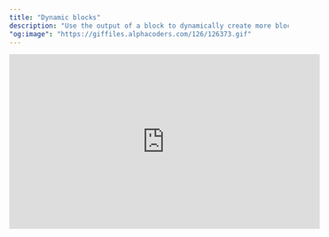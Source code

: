 ```yaml
---
title: "Dynamic blocks"
description: "Use the output of a block to dynamically create more blocks."
"og:image": "https://giffiles.alphacoders.com/126/126373.gif"
---
```


<Frame>
    <iframe
        width="560"
        height="315"
        src="https://www.youtube.com/embed/jQZb3lrAb8w?si=VF28Os4XbinyVOi8"
        title="YouTube video player" frameborder="0"
        allow="accelerometer; autoplay; clipboard-write; encrypted-media; gyroscope; picture-in-picture; web-share" referrerpolicy="strict-origin-when-cross-origin"
        allowfullscreen
    />
</Frame>

<br />

A dynamic block will create multiple downstream blocks at runtime.

The number of blocks it creates is equal to the number of items in the output data of the
dynamic block multiplied by the number of its downstream blocks.

For example, the following data loader block will output a list of 2 lists.
The 1st item in the list contains a list of 3 dictionaries containing user information.

```python
from typing import Dict, List


@data_loader
def load_data(*args, **kwargs) -> List[List[Dict]]:
    users = []
    metadata = []

    for i in range(3):
        i += 1
        users.append(dict(id=i, name=f'user_{i}'))
        metadata.append(dict(block_uuid=f'for_user_{i}'))

    return [
        users,
        metadata, # optional
    ]
```

If the above data loader has 2 downstream blocks (e.g. 2 blocks that depend on this data loader),
then this dynamic block will create 6 total downstream blocks at runtime
(3 users multiplied by 2 downstream blocks).

<br />

<AccordionGroup>
    <Accordion title="Krichkorn Oparad" icon="block-brick-fire" iconType="duotone" defaultOpen>
        > This feature saves me when I need to securely transfer multiple media files from one location to another (SCP), especially when the files are spread across different directories and across the network. Typically, one would have to loop through each file, but secure copy (SCP) operations can fail for various reasons, and dealing with exceptions can be error-prone.
        >
        > An alternative approach would be to use an API trigger (like the one provided by Mage AI) to receive POST requests for each file that needs to be securely copied. However, this method can be highly resource-intensive, particularly when dealing with thousands of pipeline runs.
        >
        > Dynamic block, which allows me to manage source and destination specifications in a DataFrame and then dynamically execute SCP operations without having to handle exceptions manually (thanks to the "retry incomplete block" feature), is a game-changer. Not only does it save me from the hassle of exception handling, but it also keeps computational resources in check by avoiding unnecessary pipeline triggers.
        >
        > Thank you for your world-class project. Keep up the excellent work.
        >
        > <img src="https://yt3.googleusercontent.com/ytc/AIdro_kcyWKgnvWDUDD6iOcxByIKb4E4zXJGYlT52Mtorrljo98f=s176-c-k-c0x00ffffff-no-rj" />
    </Accordion>
</AccordionGroup>

### Data output shape of a dynamic block

A dynamic block must return a list of 2 lists of dictionaries
(e.g. `List[List[Dict]]`).

For example, a data loader block returns the following output:

```json
[
    [
        {
            "id": 1,
            "name": "user_1"
        },
        {
            "id": 2,
            "name": "user_2"
        },
        {
            "id": 3,
            "name": "user_3"
        }
    ],
    [
        {
            "block_uuid": "for_user_1"
        },
        {
            "block_uuid": "for_user_2"
        },
        {
            "block_uuid": "for_user_3"
        }
    ]
]
```

#### Input data for downstream blocks

The 1st item in the list is a list of dictionaries.
These dictionaries contain data that will be passed down to all its downstream blocks.

```json
[
    {
        "id": 1,
        "name": "user_1"
    },
    {
        "id": 2,
        "name": "user_2"
    },
    {
        "id": 3,
        "name": "user_3"
    }
]
```

The number of items in this list of dictionaries will correspond to how many downstream blocks get
created at runtime.

For example, if this dynamic block has a downstream transformer block with the following code:

```python
from typing import Dict, List


@transformer
def transform(data: Dict, *args, **kwargs) -> List[Dict]:
    data['id'] = int(data['id']) * 100
    return [data]
```

The return output data of this downstream transformer block will be:

```json
[
    {
        "id": 100,
        "name": "user_1"
    }
]
```

> Note
>
> The transformer block is returning a list as its output data.
> The list of items is used as positional arguments in any downstream block of this transformer block.

#### Metadata for downstream blocks (optional)

The 2nd item in the list is a list of dictionaries.
These dictionaries contain metadata for each downstream block.

```json
[
    {
        "block_uuid": "for_user_1"
    },
    {
        "block_uuid": "for_user_2"
    },
    {
        "block_uuid": "for_user_3"
    }
]
```

This metadata is used to uniquely identify and create each dynamically created downstream block.
The keys in each metadata dictionary are:

| Key          | Description                                                                                                                                                                                                | Required |
| ------------ | ---------------------------------------------------------------------------------------------------------------------------------------------------------------------------------------------------------- | -------- |
| `block_uuid` | This value is used in combination with the downstream block’s original UUID to construct a unique UUID across all dynamic blocks. This value must be unique within the same list of metadata dictionaries. | Yes      |

If the above transformer block UUID is `anonymize_user_data` and the metadata for the 1st
dynamically created block is `{ "block_uuid": "for_user_1" }`, then the dynamically created block’s
UUID is `anonymize_user_data:for_user_1`.

The convention is `[original_block_uuid]:[metadata_block_uuid]`.

## Dynamically created blocks

Every downstream block from a dynamic block is referred to as a dynamically created block.

The number of these blocks created are determined by the return output data of a dynamic block.

For example, if a dynamic block returns the following data:

```json
[
    [
        {
            "id": 1,
            "name": "user_1"
        },
        {
            "id": 2,
            "name": "user_2"
        },
        {
            "id": 3,
            "name": "user_3"
        }
    ],
    [
        {
            "block_uuid": "for_user_1"
        },
        {
            "block_uuid": "for_user_2"
        },
        {
            "block_uuid": "for_user_3"
        }
    ]
]
```

Then there will be 3 dynamically created blocks for every downstream block of that dynamic block.

If the dynamic block had 1 downstream block, then 3 blocks will be dynamically created.

For example, if the downstream block was a transformer with UUID `anonymize_user_data`
and the following code:

```python
from typing import Dict, List


@transformer
def transform(data: Dict, *args, **kwargs) -> List[Dict]:
    data['id'] = int(data['id']) * 100
    return [data]
```

There will be 3 dynamically created blocks with the following UUID and return output data:

| Dynamic block UUID               | Return output data                  |
| -------------------------------- | ----------------------------------- |
| `anonymize_user_data:for_user_1` | `[{ "id": 100, "name": "user_1" }]` |
| `anonymize_user_data:for_user_2` | `[{ "id": 200, "name": "user_2" }]` |
| `anonymize_user_data:for_user_3` | `[{ "id": 300, "name": "user_3" }]` |

### Downstream blocks of dynamically created blocks

If a dynamically created block has downstream blocks,
those downstream blocks will be created multiple times. The number of times those are created
correspond to how many blocks were created dynamically from the dynamic block.

In the current example, 3 blocks were created dynamically
(3 users, 1 downstream block from the dynamic block).
If the above transformer block has 2 downstream blocks, then 6 more blocks will be created.

For example, if the transformer block `anonymize_user_data` has 2 downstream blocks with UUID
`clean_column_names` and `compute_engagement_score`, the following blocks will also be
dynamically created:

1. `anonymize_user_data:for_user_1`

```
→ clean_column_names:for_user_1
→ compute_engagement_score:for_user_1
```

2. `anonymize_user_data:for_user_2`

```
→ clean_column_names:for_user_2
→ compute_engagement_score:for_user_2
```

3. `anonymize_user_data:for_user_3`

```
→ clean_column_names:for_user_3
→ compute_engagement_score:for_user_3
```

The data that is passed into each of these downstream blocks
(e.g. `clean_column_names`, `compute_engagement_score`) will come from its upstream block
(e.g. `anonymize_user_data:for_user_1`, `anonymize_user_data:for_user_2`, `anonymize_user_data:for_user_3`).

For example, the block `clean_column_names:for_user_1` and `compute_engagement_score:for_user_1`
will have input data with the following shape and value:

```json
{
    "id": 100,
    "name": "user_1"
}
```

### Reduce output

By default, dynamically created blocks will create more dynamically created blocks from their own
downstream blocks.
A dynamically created block will pass its return output data to its downstream blocks and so on.

However, a dynamically created block can be configured to reduce all the outputs across each
dynamically created block and combine them into a single list of items.

If we configure the above transformer block `anonymize_user_data` to reduce its output, then
there will only be 2 downstream blocks instead of 6.

The 2 downstream blocks will be `clean_column_names` and `compute_engagement_score`.
The input data to each of these 2 downstream blocks will be:

```json
[
    {
        "id": 100,
        "name": "user_1"
    },
    {
        "id": 200,
        "name": "user_2"
    },
    {
        "id": 300,
        "name": "user_3"
    }
]
```

---

## Dynamic SQL blocks

SQL blocks can be dynamic or be a child of a dynamic block.

Here is an example pipeline with code:

```
    [data_loader]
          ↓
 [dynamic_sql_loader]
          ↓
    [transformer]
```

<b>`data_loader.py`</b>: dynamic block

```python
@data_loader
def load_data(*args, **kwargs):
    return [[dict(uuid=1), dict(uuid=2)]]
```

<b>`dynamic_sql_loader`</b>: dynamic block, dynamic child

```sql
SELECT * FROM {{ df_1 }}
UNION ALL
SELECT 2 AS uuid
```

<b>`transformer`</b>: dynamic child

```python
@transformer
def transform(data, *args, **kwargs):
    return data
```

When this pipeline is triggered, the following block runs will be created:

```
                                [data_loader]
                                 ↓         ↓
              [dynamic_sql_loader:0]     [dynamic_sql_loader:1]
                ↓                ↓         ↓                ↓
 [transformer:0:0]  [transformer:0:1]   [transformer:1:0]  [transformer:1:1]
```

---

## Tutorial guide

Follow this [guide](/guides/blocks/dynamic-blocks) to create a simple pipeline with a dynamic block,
dynamically created blocks, and a block that reduces its output.
